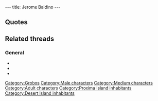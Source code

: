 ---
title: Jerome Baldino
---

{{Character|
Name=Jerome Baldino|
Image=GR_BALDI.jpg|
Race=[[Grobo]]|
Gender=Male|
Size=Medium|
Age=Adult}}

==Quotes==
{{Quote|
Quote=I've been working on a Jet-Pack prototype for days now. It's a small reactor that harnesses onto your back and allows you to fly about. My problem is that my last test flight wreaked a bit of havoc on the garden wall. It is rather difficult to fine tune the motor's power. I need a rheostat like the one you find in a hair dryer. Do you think you can find one of those for me?|
Character=Jerome Baldino}}
{{Quote|
Quote=Well it's not a Jet-Pack yet, it's still just a Proto-Pack. I would appreciate it if you could test it out to see how it works. You should be able to fly over the water if you approach it from a gently sloping beach. But don't jump! Will you test it for 10 Kashes?|
Character=Jerome Baldino}}
{{Quote|
Quote=I've been working on a Jet-Pack prototype for days now. It's a small reactor that is harnessed on the back and allows its user to fly about. My problem is that my latest flight test wreaked havoc on my Southern wall. So I'd like to borrow the rheostat in your hair dryer to fine tune the power of the motors (from looking at your hairdo, I don't think you really need the dryer, anyway). And if that works, I will have a job offer for you|
Character=Jerome Baldino}}
{{Quote|
Quote=So you found a hair dryer? Great! I'll be with you in a minute, just let me install the rheostat.|
Character=Jerome Baldino}}
{{Quote|
Quote=Here! Here's the part that Zoé needs for your car.|
Character=Jerome Baldino}}
{{Quote|
Quote=Here, this is that portable radio I forgot to give you. Sorry about the mixup, but I think you'll agree it was worth waiting for!|
Character=Jerome Baldino}}
{{Quote|
Quote=I could've called it an "integrated super dynamo circuitry mechanism" but I decided to go with "portable radio". A little catchier, huh? Incidentally, I'll let you know when the Proto-Pack is ready, it'll let you fly around in complete safety.|
Character=Jerome Baldino}}
{{Quote|
Quote=In spite of my powerful telescope, I saw only a couple of flying saucers pass behind the Moon. The Esmers must live on the hidden side.|
Character=Jerome Baldino}}
{{Quote|
Quote=Good day, Master, but... is that you Twinsen? You look terrific as a wizard, congratulations.|
Character=Jerome Baldino}}
{{Quote|
Quote=I never realized there was an actual School of Magic! I guess I should get out of my shop more often.|
Character=Jerome Baldino}}
{{Quote|
Quote=|
Character=Jerome Baldino}}
{{Quote|
Quote=Hello! Twinsen? Baldino here! How are you? Looks like this transmitter works! If you swing by, I have a portable radio to give you. Also, I will have the proto-pack finished soon. It will allow you to fly in complete safety. Over.|
Character=Jerome Baldino}}
{{Quote|
Quote=winsen, I am on Emerald Moon. I have uncovered a diabolical plot organized by the Esmers!! The kidnapping of the wizards and the children was only a small part of their plan. They are about to destroy our planet!!! Listen Twinsen, you must meet me!!|
Character=Jerome Baldino}}
{{Quote|
Quote=The Esmers have set up a base somewhere on Desert Island. Find it and steal a shuttle!! You are the only one who can save Twinsun!!!|
Character=Jerome Baldino}}
{{Quote|
Quote=Twinsen!! You are here at last! It's horrible!! The Esmers have built some reactors on Emerald Moon in order to propel it toward Twinsun and explode our planet!! They obey their God who was miraculously reincarnated, and they want to fulfill an ancient prophecy which is supposed to return their planet to its ancient heavenly look.|
Character=Jerome Baldino}}
{{Quote|
Quote=Hey, Twinsen, take this translator, and you will conveniently understand the language of Zeelich!!|
Character=Jerome Baldino}}
{{Quote|
Quote=Twinsen! I left my vessel near the outside of the crater. We'll be able to escape through the yard!|
Character=Jerome Baldino}}
{{Quote|
Quote=The door's jammed. We have to find some way to open it.|
Character=Jerome Baldino}}
{{Quote|
Quote=Twinsen, I damaged the vessel during landing. I need some time for repairs. The Zeelichian fuel is called gazogem, it's very powerful. You should go get some.|
Character=Jerome Baldino}}
{{Quote|
Quote=Of course, but I will need this gazogem sooner or later. Besides, it will allow me to transform your protopack and increase its performance.|
Character=Jerome Baldino}}
{{Quote|
Quote=You must go get me some gazogem, so that I can finish to repair our vessel and make your protopack more powerful!!|
Character=Jerome Baldino}}
{{Quote|
Quote=Thanks, Twinsen. Now I can finish up on the ship. I'll buzz you on the radio as soon as I do the protopack.|
Character=Jerome Baldino}}
{{Quote|
Quote=Hey there, don't forget my gazogem. I really need it to repair the vessel. And I think you'll really appreciate what it does to your protopack.|
Character=Jerome Baldino}}
{{Quote|
Quote=Thank you, Twinsen. Now I can make us a ship that can race the comets! Anyway, here's something to turn your protopack into a superjetpack. and from now on, you can fly higher!|
Character=Jerome Baldino}}
{{Quote|
Quote=It's going to take me quite a while longer to finish up on the vessel here.|
Character=Jerome Baldino}}
{{Quote|
Quote=Come in! Twinsen? It's me, Baldino! I've improved your protopack, you can come pick it up now!|
Character=Jerome Baldino}}

==Related threads==
===General===
* {{thread|id=9154|title=Am I the only one seeing this?!}}
* {{thread|id=1341|title=Jerome Baldino}}
* {{thread|id=4825|title=About Baldino}}

{{Stub}}

[[Category:Grobos]]
[[Category:Male characters]]
[[Category:Medium characters]]
[[Category:Adult characters]]
[[Category:Proxima Island inhabitants]]
[[Category:Desert Island inhabitants]]